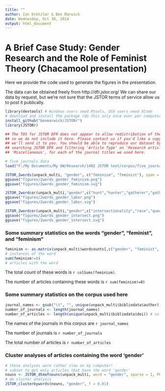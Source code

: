 ```yaml
---
title: ""
author: Ian Kretzler & Ben Marwick
date: Wednesday, Oct 30, 2014
output: html_document
---
```


# A Brief Case Study: Gender Research and the Role of Feminist Theory (Chacamool presentation)

Here we provide the code used to generate the figures in the 
presentation.

The data can be obtained freely from http://dfr.jstor.org/ 
We can share our data by request, but we're not sure that
the JSTOR terms of service allow us to post it publically. 

```r
library(devtools) # Windows users need Rtools, OSX users need XCode
# download and install the package (do this only once ever per computer)
install_github("benmarwick/JSTORr")
library(JSTORr)
```


```r
## The TOS for JSTOR DFR does not appear to allow redistribution of the data
## so we do not include it here. Please contact us if you'd like a copy and 
## we'll send it to you. You should be able to reproduce our dataset by
## searching JSTOR DFR and filtering 'Article Type' on 'Research article ' and 
## 'Miscellaneous', for each of the journal titles we used here.  

# five journals data
load("F:/My Documents/My UW/Research/1402 JSTOR text/corpus/five_journals.RData")
```


```r
JSTOR_2words(unpack_multi, "gender", c("feminism", "feminist"), span = 0.48, yearfrom = 1970)
ggsave("figures/2words_gender_feminism.png")
ggsave("figures/2words_gender_feminism.svg")
```

```r
JSTOR_2wordcor(unpack_multi,"gender",c("hunt","hunter","gatherer","gather","role","division","labor"), span = 0.5, yearfrom = 1970)
ggsave("figures/2words_gender_labor.png")
ggsave("figures/2words_gender_labor.svg")
```


```r
JSTOR_2wordcor(unpack_multi,"gender",c("intersectionality","race","queer","identity","intersectional","sexuality"), span = 0.6, yearfrom = 1970)
ggsave("figures/2words_gender_intersect.png")
ggsave("figures/2words_gender_intersect.svg")
```

### Some summary statistics on the words "gender", "feminist", and "feminism"

```r
feminism <- as.matrix(unpack_multi$wordcounts[,c("gender", "feminist", "feminism")])
# instances of the word
sum(feminism!=0)
# articles with the word
```

The total count of these words is `r colSums(feminism)`.

The number of articles containing these words is `r sum(feminism!=0)`

### Some summary statistics on the corpus used here

```r
journal_names <- gsub("\t", "", unique(unpack_multi$bibliodata$author)) # colnames are offset!
number_of_journals <- length(journal_names)
number_of_articles <- length(unique(unpack_multi$bibliodata$doi)) # colnames are offset!
```

The names of the journals in this corpus are `r journal_names`

The number of journals is `r number_of_journals`

The total number of articles is `r number_of_articles`

### Cluster analyses of articles containing the word 'gender'

```r
# these analyses were rather slow on my computer!
# subset to get only articles that have the word 'gender'
nouns <- JSTOR_dtmofnouns(unpack_multi, word = "gender", sparse = 1, POStag = TRUE)
# do cluster analysis 
JSTOR_clusterbywords(nouns, "gender", f = 0.01)
```





